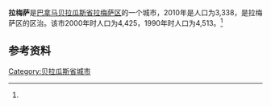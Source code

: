 {{Infobox settlement
|name                   = 拉梅萨
|native_name            = 
|settlement_type        = [[市_(巴拿马)|市]]
|image_skyline          = 
|image_caption          = 
|image_alt              = 
|pushpin_map            =
|coordinates_display    = inline,title
|coordinates_region     = PA
|subdivision_type       = 国家
|subdivision_name       = {{flag|Panama}}
|subdivision_type1      = [[巴拿马行政区划|省份]]
|subdivision_name1      = [[贝拉瓜斯省|贝拉瓜斯省]]
|subdivision_type2      = [[区_(巴拿马)|区]]
|subdivision_name2      = [[拉梅萨区|拉梅萨区]]
|leader_title           = 
|leader_name            = 
|established_title      = 设立时间
|established_date       = 
|area_land_km2          = 165.4
|area_footnotes         = <ref name=inec>[http://www.contraloria.gob.pa/inec/archivos/P3601Cuadro11.xls {{Wayback|url=http://www.contraloria.gob.pa/inec/archivos/P3601Cuadro11.xls |date=20160304030354 }} "Cuadro 11 (Superficie, población y densidad de población en la República...)" [Table 11 (Area, population, and population density in the Republic...)<nowiki>]</nowiki>] (.xls). In {{cite web|title=Resultados Finales Básicos|trans-title=Basic Final Results|url=https://www.contraloria.gob.pa/inec/publicaciones/Publicaciones.aspx?ID_SUBCATEGORIA=59&ID_PUBLICACION=360&ID_IDIOMA=1&ID_CATEGORIA=13|publisher=[[巴拿马国家统计及普查局|巴拿马国家统计及普查局]]|accessdate=May 26, 2015|language=es|archive-date=2015-07-10|archive-url=https://web.archive.org/web/20150710070123/http://www.contraloria.gob.pa/inec/Publicaciones/Publicaciones.aspx?ID_SUBCATEGORIA=59&ID_PUBLICACION=360&ID_IDIOMA=1&ID_CATEGORIA=13|dead-url=no}}</ref>
|population_as_of       = 2010
|population_total       = 3338
|population_footnotes   = <ref name=inec/>
|population_density_km2 = 20.2
|population_note        = 人口密度数据由计算得出
|timezone1              = [[北美东部时区|东部时区]]
|utc_offset1            = −5
|latd                   = 
|latm                   = 
|lats                   = 
|latNS                  = 
|longd                  = 
|longm                  = 
|longs                  = 
|longEW                 = }}

'''拉梅萨'''是[[巴拿马|巴拿马]][[贝拉瓜斯省|贝拉瓜斯省]][[拉梅萨区|拉梅萨区]]的一个城市，2010年是人口为3,338，是拉梅萨区的区治。该市2000年时人口为4,425，1990年时人口为4,513。<ref name=inec/>

==参考资料==
{{reflist}}

{{Panama-geo-stub}}
{{Veraguas Province}}

{{coord|8.1500|N|81.1833|W|display=title}}
[[Category:贝拉瓜斯省城市|Category:贝拉瓜斯省城市]]